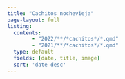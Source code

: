 ```yaml
---
title: "Cachitos nochevieja"
page-layout: full
listing:
  contents:
        - "2022/**/*cachitos*/*.qmd"
        - "2021/**/*cachitos*/*.qmd"
  type: default
  fields: [date, title, image]
  sort: 'date desc'
---
```


